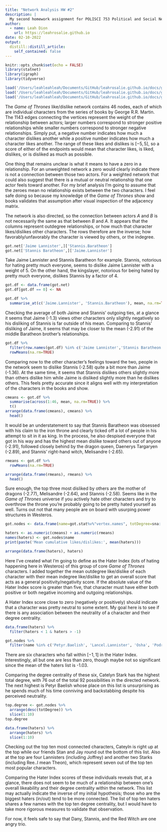 ```yaml
---
title: "Network Analysis HW #2"
description: |
  My second homework assignment for POLISCI 753 Political and Social Networks.
author:
  - name: Leah Dion
    url: https://leahrosalie.github.io
date: 02-10-2022
output:
  distill::distill_article:
    self_contained: false
---
```



```r
knitr::opts_chunk$set(echo = FALSE)
library(statnet)
library(igraph)
library(tidyverse)
```

```r
load('/Users/leahleahleah/Documents/GitHub/leahrosalie.github.io/docs/gotig.rda')
load('/Users/leahleahleah/Documents/GitHub/leahrosalie.github.io/docs/gotstat.rda')
load('/Users/leahleahleah/Documents/GitHub/leahrosalie.github.io/docs/gotnet.rda')
```

The *Game of Thrones* like/dislike network contains 46 nodes, each of which are individual characters from the series of books by George R.R. Martin. The 1143 edges connecting the vertices represent the weight of the relationship between actors; larger numbers correspond to stronger positive relationships while smaller numbers correspond to stronger negative relationships. Simply put, a negative number indicates how much a character dislikes another while a positive number indicates how much a character likes another. The range of these likes and dislikes is $[-5, 5]$, so a score of either of the endpoints would mean that character likes, is liked, dislikes, or is disliked as much as possible.

One thing that remains unclear is what it means to have a zero in a relationship. For an unweighted network a zero would clearly indicate there is not a connection between those two actors. For a weighted network that could also suggest that there is a mutual or neutral relationship that one actor feels toward another. For my brief analysis I'm going to assume that the zeroes mean no relationship exists between the two characters. I feel safe doing so because my knowledge of the *Game of Thrones* show and books validates that assumption after visual inspection of the adjacency matrix.

The network is also directed, so the connection between actors $A$ and $B$ is not necessarily the same as that between $B$ and $A$. It appears that the columns represent outdegree relationships, or how much that character likes/dislikes other characters. The rows therefore are the inverse; how favorably/unfavorably the character is viewed by others, or the indegree.

```r
got.net['Jaime Lannister',]['Stannis.Baratheon']
got.net['Stannis Baratheon',]['Jaime.Lannister']
```

Take Jaime Lannister and Stannis Baratheon for example. Stannis, notorious for hating pretty much everyone, seems to 
dislike Jaime Lannister with a weight of 5. On the other hand, the kingslayer, notorious for being hated by pretty much everyone, dislikes Stannis by a factor of 4. 

```r
got.df <- data.frame(got.net)
got.df[got.df == 0] <- NA

got.df %>%
  summarise_at(c('Jaime.Lannister', 'Stannis.Baratheon'), mean, na.rm=TRUE)
```

Checking the average of both Jaime and Stannis' outgoing ties, at a glance it seems that Jaime (-1.3) views other characters only slightly negatively so his disliking of Stannis is far outside of his mean. Comparing to Stannis' disliking of Jaime, it seems that may be closer to the mean (-2.91) of the middle Baratheon brother's relationships.


```r
got.df %>%
  filter(row.names(got.df) %in% c('Jaime Lannister','Stannis Baratheon')) %>%
  rowMeans(na.rm=TRUE)
```

Comparing now to the other character's feelings toward the two, people in the network seem to dislike Stannis (-2.58) quite a bit more than Jaime (-1.36). At the same time, it seems that Stannis dislikes others slightly more than others dislike him while Jaime is disliked slightly more than he dislikes others. This feels pretty accurate since it aligns well with my interpretation of the characters in the books and show.

```r
cmeans <- got.df %>%
  summarise(across(1:46, mean, na.rm=TRUE)) %>%
  t()
arrange(data.frame(cmeans), cmeans) %>%
  head()
```

It would be an understatement to say that Stannis Baratheon was obsessed with his claim to the iron throne and clearly ticked off a lot of people in his attempt to sit in it as king. In the process, he also despised everyone that got in his way and has the highest mean dislike toward others out of anyone (-2.91), followed closely behind by the dragon queen, Daenerys Targaryen (-2.89), and Stannis' right-hand witch, Melisandre (-2.65).

```r
rmeans <- got.df %>%
  rowMeans(na.rm=TRUE)

arrange(data.frame(rmeans), rmeans) %>%
  head()
```

Sure enough, the top three most disliked by others are the mother of dragons (-2.77), Melisandre (-2.64), and Stannis (-2.58). Seems like in the *Game of Thrones* universe if you actively hate other characters and try to overthrow the throne you're probably going to be pretty hated yourself as well. Turns out not that many people are on board with usurping power structures in Westeros.

```r
got.nodes <- data.frame(name=got.stat%v%"vertex.names", totDegree=sna::degree(got.stat), inDegree=sna::degree(got.stat, cmode="indegree"), outDegree=sna::degree(got.stat, cmode="outdegree"))

haters <- as.numeric(cmeans) + as.numeric(rmeans)
names(haters) <- got.nodes$name
print(paste('Mean cumulative likes/dislikes:', mean(haters)))

arrange(data.frame(haters), haters)
```

Here I've created what I'm going to define as the Hater Index (lots of hating happening here in Westeros) of this group of core *Game of Thrones* characters. I added together the mean outdegree like/dislike of each character with their mean indegree like/dislike to get an overall score that acts as a general positivity/negativity score. If the absolute value of the Hater Index score is greater than five, that character must have either both positive or both negative incoming and outgoing relationships. 

A Hater Index score close to zero (negatively or positively) should indicate that a character was pretty neutral to some extent. My goal here is to see if there is any association between the neutrality of a character and their degree centrality.

```r
data.frame(haters) %>%
  filter(haters < 1 & haters > -1)

got.nodes %>%
  filter(name %in% c('Petyr.Baelish', 'Lancel.Lannister', 'Osha', 'Podrick.Payne', 'Shae', 'Catelyn.Stark'))
```

There are six characters who fall within $[-1,1]$ in the Hater Index. Interestingly, all but one are less than zero, though maybe not so significant since the mean of the haters list is -1.03. 

Comparing the degree centrality of these six, Catelyn Stark has the highest total degree, with 76 out of the total 92 possibilities in the directed network. The next highest is Petyr Baelish whose place on this list is unsurprising as he spends much of his time conniving and backstabbing despite his perceived neutrality.

```r
top.degree <- got.nodes %>%
  arrange(desc(totDegree)) %>%
  slice(1:10)
top.degree

data.frame(haters) %>%
  arrange(haters) %>%
  slice(1:10)
```

Checking out the top ten most connected characters, Cateyln is right up at the top while our friends Stan and Jay round out the bottom of this list. Also at the top are four Lannisters (including Joffrey) and another two Starks (including Ree..I mean Theon), which represent seven out of the top ten most popular characters. 

Comparing the Hater Index scores of these individuals reveals that, at a glance, there does not seem to be much of a relationship between one's overall likeability and their degree centrality within the network. This list may actually indicate the inverse of my initial hypothesis; those who are the biggest haters (in/out) tend to be more connected. The list of top ten haters shares a few names with the top ten degree centrality, but I would have to take more rigorous measures to validate that observation.

For now, it feels safe to say that Dany, Stannis, and the Red Witch are one angry trio.